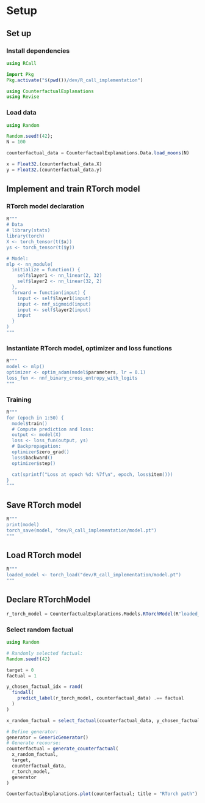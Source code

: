 # Setup

## Set up

### Install dependencies
```julia
using RCall

import Pkg
Pkg.activate("$(pwd())/dev/R_call_implementation")

using CounterfactualExplanations
using Revise
```

### Load data

```julia
using Random

Random.seed!(42);
N = 100

counterfactual_data = CounterfactualExplanations.Data.load_moons(N)

x = Float32.(counterfactual_data.X)
y = Float32.(counterfactual_data.y)
```

## Implement and train RTorch model

### RTorch model declaration
```julia
R"""
# Data
# library(stats)
library(torch)
X <- torch_tensor(t($x))
ys <- torch_tensor(t($y))

# Model:
mlp <- nn_module(
  initialize = function() {
    self$layer1 <- nn_linear(2, 32)
    self$layer2 <- nn_linear(32, 2)
  },
  forward = function(input) {
    input <- self$layer1(input)
    input <- nnf_sigmoid(input)
    input <- self$layer2(input)
    input
  }
)
"""
```

### Instantiate RTorch model, optimizer and loss functions
```julia
R"""
model <- mlp()
optimizer <- optim_adam(model$parameters, lr = 0.1)
loss_fun <- nnf_binary_cross_entropy_with_logits
"""
```

### Training

```julia
R"""
for (epoch in 1:50) {
  model$train()  
  # Compute prediction and loss:
  output <- model(X)
  loss <- loss_fun(output, ys)
  # Backpropagation:
  optimizer$zero_grad()
  loss$backward()
  optimizer$step()

  cat(sprintf("Loss at epoch %d: %7f\n", epoch, loss$item()))
}
"""
```

## Save RTorch model

```julia
R"""
print(model)
torch_save(model, "dev/R_call_implementation/model.pt")
"""
```

## Load RTorch model

```julia
R"""
loaded_model <- torch_load("dev/R_call_implementation/model.pt")
"""
```

## Declare RTorchModel

```julia
r_torch_model = CounterfactualExplanations.Models.RTorchModel(R"loaded_model", :classification_multi)
```

### Select random factual
```julia
using Random

# Randomly selected factual:
Random.seed!(42)

target = 0
factual = 1

y_chosen_factual_idx = rand(
  findall(
    predict_label(r_torch_model, counterfactual_data) .== factual
  )
)

x_random_factual = select_factual(counterfactual_data, y_chosen_factual_idx)
```

```julia
# Define generator:
generator = GenericGenerator()
# Generate recourse:
counterfactual = generate_counterfactual(
  x_random_factual, 
  target, 
  counterfactual_data, 
  r_torch_model, 
  generator
)
```

```julia
CounterfactualExplanations.plot(counterfactual; title = "RTorch path")
```